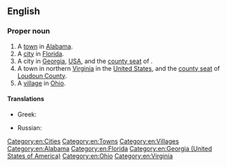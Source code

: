 ==English==
{{wikipedia}}

===Proper noun===
{{en-proper noun}}

# A [[town]] in [[Alabama]].
# A [[city]] in [[Florida]].
# A city in [[Georgia]], [[USA]], and the [[county seat]] of {{l|en|Lee County}}.
# A town in northern [[Virginia]] in the [[United States]], and the [[county seat]] of [[Loudoun County]].
# A [[village]] in [[Ohio]].

====Translations====
{{trans-top|city}}
* Greek: {{t|el|Λήζμπουργκ}}
{{trans-mid}}
* Russian: {{t|ru|Лисбу́рг|m}}
{{trans-bottom}}

[[Category:en:Cities]]
[[Category:en:Towns]]
[[Category:en:Villages]]
[[Category:en:Alabama]]
[[Category:en:Florida]]
[[Category:en:Georgia (United States of America)]]
[[Category:en:Ohio]]
[[Category:en:Virginia]]